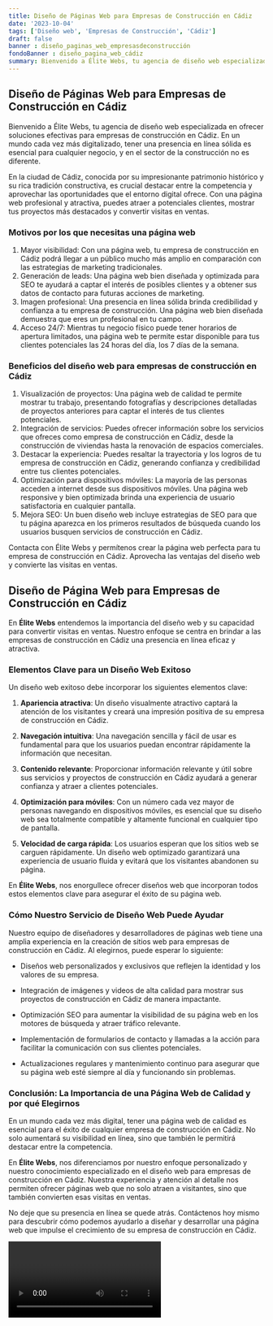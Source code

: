 ```yaml
---
title: Diseño de Páginas Web para Empresas de Construcción en Cádiz
date: '2023-10-04'
tags: ['Diseño web', 'Empresas de Construcción', 'Cádiz']
draft: false
banner : diseño_paginas_web_empresasdeconstrucción
fondoBanner : diseño_pagina_web_cádiz
summary: Bienvenido a Élite Webs, tu agencia de diseño web especializada en ofrecer soluciones efectivas para empresas de construcción en Cádiz. En un mundo cada vez más digitalizado, tener una presencia en línea sólida es esencial para cualquier negocio, y en el sector de la construcción no es diferente. 
---
```


## Diseño de Páginas Web para Empresas de Construcción en Cádiz

Bienvenido a Élite Webs, tu agencia de diseño web especializada en ofrecer soluciones efectivas para empresas de construcción en Cádiz. En un mundo cada vez más digitalizado, tener una presencia en línea sólida es esencial para cualquier negocio, y en el sector de la construcción no es diferente. 

En la ciudad de Cádiz, conocida por su impresionante patrimonio histórico y su rica tradición constructiva, es crucial destacar entre la competencia y aprovechar las oportunidades que el entorno digital ofrece. Con una página web profesional y atractiva, puedes atraer a potenciales clientes, mostrar tus proyectos más destacados y convertir visitas en ventas.

### Motivos por los que necesitas una página web

1. Mayor visibilidad: Con una página web, tu empresa de construcción en Cádiz podrá llegar a un público mucho más amplio en comparación con las estrategias de marketing tradicionales. 
2. Generación de leads: Una página web bien diseñada y optimizada para SEO te ayudará a captar el interés de posibles clientes y a obtener sus datos de contacto para futuras acciones de marketing.
3. Imagen profesional: Una presencia en línea sólida brinda credibilidad y confianza a tu empresa de construcción. Una página web bien diseñada demuestra que eres un profesional en tu campo.
4. Acceso 24/7: Mientras tu negocio físico puede tener horarios de apertura limitados, una página web te permite estar disponible para tus clientes potenciales las 24 horas del día, los 7 días de la semana.

### Beneficios del diseño web para empresas de construcción en Cádiz

1. Visualización de proyectos: Una página web de calidad te permite mostrar tu trabajo, presentando fotografías y descripciones detalladas de proyectos anteriores para captar el interés de tus clientes potenciales.
2. Integración de servicios: Puedes ofrecer información sobre los servicios que ofreces como empresa de construcción en Cádiz, desde la construcción de viviendas hasta la renovación de espacios comerciales.
3. Destacar la experiencia: Puedes resaltar la trayectoria y los logros de tu empresa de construcción en Cádiz, generando confianza y credibilidad entre tus clientes potenciales.
4. Optimización para dispositivos móviles: La mayoría de las personas acceden a internet desde sus dispositivos móviles. Una página web responsive y bien optimizada brinda una experiencia de usuario satisfactoria en cualquier pantalla.
5. Mejora SEO: Un buen diseño web incluye estrategias de SEO para que tu página aparezca en los primeros resultados de búsqueda cuando los usuarios busquen servicios de construcción en Cádiz.

Contacta con Élite Webs y permítenos crear la página web perfecta para tu empresa de construcción en Cádiz. Aprovecha las ventajas del diseño web y convierte las visitas en ventas.

<GifSeo />

<Cta />

## Diseño de Página Web para Empresas de Construcción en Cádiz

En **Élite Webs** entendemos la importancia del diseño web y su capacidad para convertir visitas en ventas. Nuestro enfoque se centra en brindar a las empresas de construcción en Cádiz una presencia en línea eficaz y atractiva.

### Elementos Clave para un Diseño Web Exitoso

Un diseño web exitoso debe incorporar los siguientes elementos clave:

1. **Apariencia atractiva**: Un diseño visualmente atractivo captará la atención de los visitantes y creará una impresión positiva de su empresa de construcción en Cádiz.

2. **Navegación intuitiva**: Una navegación sencilla y fácil de usar es fundamental para que los usuarios puedan encontrar rápidamente la información que necesitan. 

3. **Contenido relevante**: Proporcionar información relevante y útil sobre sus servicios y proyectos de construcción en Cádiz ayudará a generar confianza y atraer a clientes potenciales.

4. **Optimización para móviles**: Con un número cada vez mayor de personas navegando en dispositivos móviles, es esencial que su diseño web sea totalmente compatible y altamente funcional en cualquier tipo de pantalla.

5. **Velocidad de carga rápida**: Los usuarios esperan que los sitios web se carguen rápidamente. Un diseño web optimizado garantizará una experiencia de usuario fluida y evitará que los visitantes abandonen su página.

En **Élite Webs**, nos enorgullece ofrecer diseños web que incorporan todos estos elementos clave para asegurar el éxito de su página web.

### Cómo Nuestro Servicio de Diseño Web Puede Ayudar

Nuestro equipo de diseñadores y desarrolladores de páginas web tiene una amplia experiencia en la creación de sitios web para empresas de construcción en Cádiz. Al elegirnos, puede esperar lo siguiente:

- Diseños web personalizados y exclusivos que reflejen la identidad y los valores de su empresa.

- Integración de imágenes y videos de alta calidad para mostrar sus proyectos de construcción en Cádiz de manera impactante.

- Optimización SEO para aumentar la visibilidad de su página web en los motores de búsqueda y atraer tráfico relevante.

- Implementación de formularios de contacto y llamadas a la acción para facilitar la comunicación con sus clientes potenciales.

- Actualizaciones regulares y mantenimiento continuo para asegurar que su página web esté siempre al día y funcionando sin problemas.

### Conclusión: La Importancia de una Página Web de Calidad y por qué Elegirnos

En un mundo cada vez más digital, tener una página web de calidad es esencial para el éxito de cualquier empresa de construcción en Cádiz. No solo aumentará su visibilidad en línea, sino que también le permitirá destacar entre la competencia.

En **Élite Webs**, nos diferenciamos por nuestro enfoque personalizado y nuestro conocimiento especializado en el diseño web para empresas de construcción en Cádiz. Nuestra experiencia y atención al detalle nos permiten ofrecer páginas web que no solo atraen a visitantes, sino que también convierten esas visitas en ventas.

No deje que su presencia en línea se quede atrás. Contáctenos hoy mismo para descubrir cómo podemos ayudarlo a diseñar y desarrollar una página web que impulse el crecimiento de su empresa de construcción en Cádiz.

<Video />

<CtaBot job='Empresas de Construcción' city='Cádiz'/>

<Gmaps query='Cádiz+españa+maps' />